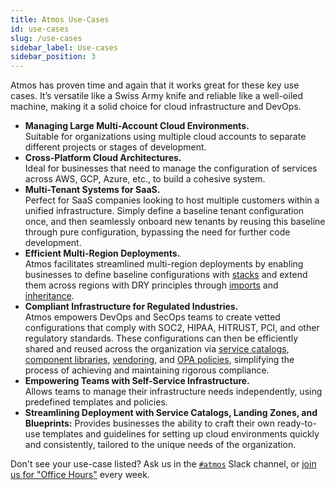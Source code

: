 ```yaml
---
title: Atmos Use-Cases
id: use-cases
slug: /use-cases
sidebar_label: Use-cases
sidebar_position: 3
---
```


<Intro>
Atmos has proven time and again that it works great for these key use cases. It’s versatile like a Swiss Army knife and reliable like a well-oiled machine, making it a solid choice for cloud infrastructure and DevOps.
</Intro>

- **Managing Large Multi-Account Cloud Environments.** <br/> Suitable for organizations using multiple cloud accounts to separate different projects or stages of development.
- **Cross-Platform Cloud Architectures.** <br/> Ideal for businesses that need to manage the configuration of services across AWS, GCP, Azure, etc., to build a cohesive system.
- **Multi-Tenant Systems for SaaS.** <br/> Perfect for SaaS companies looking to host multiple customers within a unified infrastructure. Simply define a baseline tenant configuration once, and then seamlessly onboard new tenants by reusing this baseline through pure configuration, bypassing the need for further code development.
- **Efficient Multi-Region Deployments.** <br/> Atmos facilitates streamlined multi-region deployments by enabling businesses to define baseline configurations with [stacks](/core-concepts/stacks/) and extend them across regions with DRY principles through [imports](/stacks/imports) and [inheritance](/stacks/inheritance).
- **Compliant Infrastructure for Regulated Industries.** <br/> Atmos empowers DevOps and SecOps teams to create vetted configurations that comply with SOC2, HIPAA, HITRUST, PCI, and other regulatory standards. These configurations can then be efficiently shared and reused across the organization via [service catalogs](/stacks/catalogs), [component libraries](/core-concepts/components/library), [vendoring](/vendoring/vendor), and [OPA policies](/validation/opa), simplifying the process of achieving and maintaining rigorous compliance.
- **Empowering Teams with Self-Service Infrastructure.** <br/> Allows teams to manage their infrastructure needs independently, using
  predefined templates and policies.
- **Streamlining Deployment with Service Catalogs, Landing Zones, and Blueprints:** Provides businesses the ability to craft their own ready-to-use templates and guidelines for setting up cloud environments quickly and consistently, tailored to the unique needs of the organization.

Don't see your use-case listed? Ask us in the [`#atmos`](/community/slack) Slack channel, or [join us for "Office Hours"](/community/office-hours) every week.
